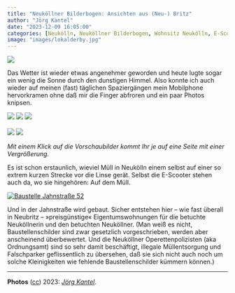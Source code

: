```yaml
---
title: "Neuköllner Bilderbogen: Ansichten aus (Neu-) Britz"
author: "Jörg Kantel"
date: "2023-12-09 16:05:00"
categories: [Neukölln, Neuköllner Bilderbogen, Wohnsitz Neukölln, E-Scooter, Photographie]
image: "images/lokalderby.jpg"
---
```


[![](images/lokalderby-b.jpg)](https://www.flickr.com/photos/schockwellenreiter/53386183749/)

Das Wetter ist wieder etwas angenehmer geworden und heute lugte sogar ein wenig die Sonne durch den dunstigen Himmel. Also konnte ich auch wieder auf meinen (fast) täglichen Spaziergängen mein Mobilphone hervorkramen ohne daß mir die Finger abfroren und ein paar Photos knipsen.

[![](images/buergermuell01.jpg)](https://www.flickr.com/photos/schockwellenreiter/53386058498/)&nbsp;[![](images/buergermuell02.jpg)](https://www.flickr.com/photos/schockwellenreiter/53385871176/)&nbsp;[![](images/buergermuell03.jpg)](https://www.flickr.com/photos/schockwellenreiter/53386310045/)<br /><br />
[![](images/buergermuell04.jpg)](https://www.flickr.com/photos/schockwellenreiter/53386182494/)&nbsp;[![](images/buergermuell05.jpg)](https://www.flickr.com/photos/schockwellenreiter/53385868931/)

*Mit einem Klick auf die Vorschaubilder kommt Ihr je auf eine Seite mit einer Vergrößerung.*

Es ist schon erstaunlich, wieviel Müll in Neukölln einem selbst auf einer so extrem kurzen Strecke vor die Linse gerät. Selbst die E-Scooter stehen auch da, wo sie hingehören: Auf dem Müll.

[![Baustelle Jahnstraße 52](images/jahnstrasse.jpg)](https://www.flickr.com/photos/schockwellenreiter/53386183804/)

Und in der Jahnstraße wird gebaut. Sicher entstehen hier -- wie fast überall in Neubritz -- »preisgünstige« Eigentumswohnungen für die betuchte Neuköllnerin und den betuchten Neuköllner. (Man weiß es nicht, Baustellenschilder sind zwar gesetzlich vorgeschrieben, werden aber anscheinend überbewertet. Und die Neuköllner Operettenpolizisten (aka Ordnungsamt) sind so sehr damit beschäftigt, illegale Müllentsorgung und Falschparker geflissentlich zu übersehen, daß sie sich nicht auch noch um solche Kleinigkeiten wie fehlende Baustellenschilder kümmern können.)

---

**Photos** ([cc](http://creativecommons.org/licenses/by-nc-nd/2.0/)) 2023: *[Jörg Kantel](http://cognitiones.kantel-chaos-team.de/cv.html)*.